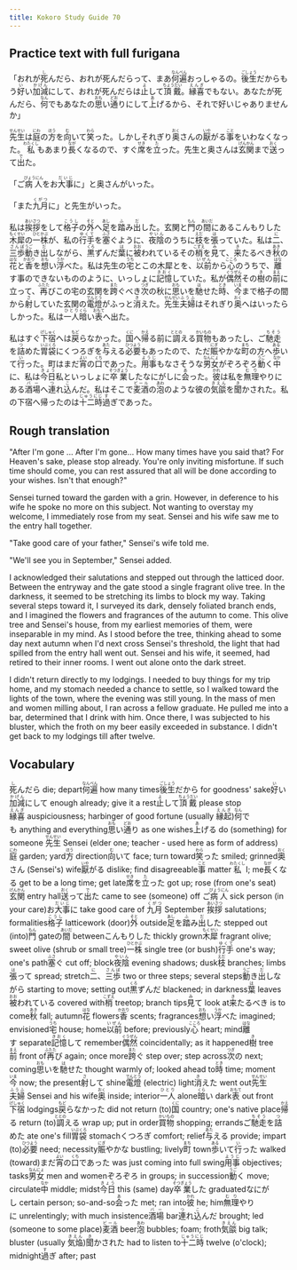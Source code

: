 ```yaml
---
title: Kokoro Study Guide 70
---
```


## Practice text with full furigana

<p>
「おれが<ruby><rb>死</rb><rt>し</rt></ruby>んだら、おれが死んだらって、まあ<ruby><rb>何遍</rb><rt>なんべん</rt></ruby>おっしゃるの。<ruby><rb>後生</rb><rt>ごしょう</rt></ruby>だからもう<ruby><rb>好</rb><rt>い</rt></ruby>い<ruby><rb>加減</rb><rt>かげん</rt></ruby>にして、おれが死んだらは<ruby><rb>止</rb><rt>よ</rt></ruby>して<ruby><rb>頂戴</rb><rt>ちょうだい</rt></ruby>。<ruby><rb>縁喜</rb><rt>えんぎ</rt></ruby>でもない。あなたが死んだら、<ruby><rb>何</rb><rt>なん</rt></ruby>でもあなたの<ruby><rb>思</rb><rt>おも</rt></ruby>い<ruby><rb>通</rb><rt>どお</rt></ruby>りにして<ruby><rb>上</rb><rt>あ</rt></ruby>げるから、それで好いじゃありませんか」
</p>

<p>
<ruby><rb>先生</rb><rt>せんせい</rt></ruby>は<ruby><rb>庭</rb><rt>にわ</rt></ruby>の<ruby><rb>方</rb><rt>ほう</rt></ruby>を<ruby><rb>向</rb><rt>む</rt></ruby>いて<ruby><rb>笑</rb><rt>わら</rt></ruby>った。しかしそれぎり<ruby><rb>奥</rb><rt>おく</rt></ruby>さんの<ruby><rb>厭</rb><rt>いや</rt></ruby>がる<ruby><rb>事</rb><rt>こと</rt></ruby>をいわなくなった。<ruby><rb>私</rb><rt>わたくし</rt></ruby>もあまり<ruby><rb>長</rb><rt>なが</rt></ruby>くなるので、すぐ<ruby><rb>席</rb><rt>せき</rt></ruby>を<ruby><rb>立</rb><rt>た</rt></ruby>った。先生と奥さんは<ruby><rb>玄関</rb><rt>げんかん</rt></ruby>まで<ruby><rb>送</rb><rt>おく</rt></ruby>って<ruby><rb>出</rb><rt>で</rt></ruby>た。
</p>

<p>
「ご<ruby><rb>病人</rb><rt>びょうにん</rt></ruby>をお<ruby><rb>大事</rb><rt>だいじ</rt></ruby>に」と奥さんがいった。
</p>

<p>
「また<ruby><rb>九月</rb><rt>くがつ</rt></ruby>に」と先生がいった。
</p>

<p>
私は<ruby><rb>挨拶</rb><rt>あいさつ</rt></ruby>をして<ruby><rb>格子</rb><rt>こうし</rt></ruby>の<ruby><rb>外</rb><rt>そと</rt></ruby>へ<ruby><rb>足</rb><rt>あし</rt></ruby>を<ruby><rb>踏</rb><rt>ふ</rt></ruby>み<ruby><rb>出</rb><rt>だ</rt></ruby>した。玄関と<ruby><rb>門</rb><rt>もん</rt></ruby>の<ruby><rb>間</rb><rt>あいだ</rt></ruby>にあるこんもりした<ruby><rb>木犀</rb><rt>もくせい</rt></ruby>の<ruby><rb>一株</rb><rt>ひとかぶ</rt></ruby>が、私の<ruby><rb>行手</rb><rt>ゆくて</rt></ruby>を<ruby><rb>塞</rb><rt>ふさ</rt></ruby>ぐように、<ruby><rb>夜陰</rb><rt>やいん</rt></ruby>のうちに<ruby><rb>枝</rb><rt>えだ</rt></ruby>を<ruby><rb>張</rb><rt>は</rt></ruby>っていた。私は<ruby><rb>二</rb><rt>に</rt></ruby>、<ruby><rb>三歩</rb><rt>さんぽ</rt></ruby><ruby><rb>動</rb><rt>うご</rt></ruby>き<ruby><rb>出</rb><rt>だ</rt></ruby>しながら、<ruby><rb>黒</rb><rt>くろ</rt></ruby>ずんだ<ruby><rb>葉</rb><rt>は</rt></ruby>に<ruby><rb>被</rb><rt>おお</rt></ruby>われているその<ruby><rb>梢</rb><rt>こずえ</rt></ruby>を<ruby><rb>見</rb><rt>み</rt></ruby>て、<ruby><rb>来</rb><rt>き</rt></ruby>たるべき<ruby><rb>秋</rb><rt>あき</rt></ruby>の<ruby><rb>花</rb><rt>はな</rt></ruby>と<ruby><rb>香</rb><rt>かおり</rt></ruby>を<ruby><rb>想</rb><rt>おも</rt></ruby>い<ruby><rb>浮</rb><rt>うか</rt></ruby>べた。私は先生の<ruby><rb>宅</rb><rt>うち</rt></ruby>とこの木犀とを、<ruby><rb>以前</rb><rt>いぜん</rt></ruby>から<ruby><rb>心</rb><rt>こころ</rt></ruby>のうちで、<ruby><rb>離</rb><rt>はな</rt></ruby>す事のできないもののように、いっしょに<ruby><rb>記憶</rb><rt>きおく</rt></ruby>していた。私が<ruby><rb>偶然</rb><rt>ぐうぜん</rt></ruby>その<ruby><rb>樹</rb><rt>き</rt></ruby>の<ruby><rb>前</rb><rt>まえ</rt></ruby>に立って、<ruby><rb>再</rb><rt>ふたた</rt></ruby>びこの宅の玄関を<ruby><rb>跨</rb><rt>また</rt></ruby>ぐべき<ruby><rb>次</rb><rt>つぎ</rt></ruby>の秋に<ruby><rb>思</rb><rt>おも</rt></ruby>いを<ruby><rb>馳</rb><rt>は</rt></ruby>せた<ruby><rb>時</rb><rt>とき</rt></ruby>、<ruby><rb>今</rb><rt>いま</rt></ruby>まで格子の間から<ruby><rb>射</rb><rt>さ</rt></ruby>していた玄関の<ruby><rb>電燈</rb><rt>でんとう</rt></ruby>がふっと<ruby><rb>消</rb><rt>き</rt></ruby>えた。<ruby><rb>先生</rb><rt>せんせい</rt></ruby><ruby><rb>夫婦</rb><rt>ふうふ</rt></ruby>はそれぎり<ruby><rb>奥</rb><rt>おく</rt></ruby>へはいったらしかった。私は<ruby><rb>一人</rb><rt>ひとり</rt></ruby><ruby><rb>暗</rb><rt>くら</rt></ruby>い<ruby><rb>表</rb><rt>おもて</rt></ruby>へ出た。
</p>

<p>
私はすぐ<ruby><rb>下宿</rb><rt>げしゅく</rt></ruby>へは<ruby><rb>戻</rb><rt>もど</rt></ruby>らなかった。<ruby><rb>国</rb><rt>くに</rt></ruby>へ<ruby><rb>帰</rb><rt>かえ</rt></ruby>る前に<ruby><rb>調</rb><rt>ととの</rt></ruby>える<ruby><rb>買物</rb><rt>かいもの</rt></ruby>もあったし、ご<ruby><rb>馳走</rb><rt>ちそう</rt></ruby>を<ruby><rb>詰</rb><rt>つ</rt></ruby>めた<ruby><rb>胃袋</rb><rt>いぶくろ</rt></ruby>にくつろぎを<ruby><rb>与</rb><rt>あた</rt></ruby>える<ruby><rb>必要</rb><rt>ひつよう</rt></ruby>もあったので、ただ<ruby><rb>賑</rb><rt>にぎ</rt></ruby>やかな<ruby><rb>町</rb><rt>まち</rt></ruby>の方へ<ruby><rb>歩</rb><rt>ある</rt></ruby>いて<ruby><rb>行</rb><rt>い</rt></ruby>った。町はまだ<ruby><rb>宵</rb><rt>よい</rt></ruby>の<ruby><rb>口</rb><rt>くち</rt></ruby>であった。<ruby><rb>用事</rb><rt>ようじ</rt></ruby>もなさそうな<ruby><rb>男女</rb><rt>なんにょ</rt></ruby>がぞろぞろ<ruby><rb>動</rb><rt>うご</rt></ruby>く<ruby><rb>中</rb><rt>なか</rt></ruby>に、私は<ruby><rb>今日</rb><rt>きょう</rt></ruby>私といっしょに<ruby><rb>卒業</rb><rt>そつぎょう</rt></ruby>したなにがしに<ruby><rb>会</rb><rt>あ</rt></ruby>った。<ruby><rb>彼</rb><rt>かれ</rt></ruby>は私を<ruby><rb>無理</rb><rt>むり</rt></ruby>やりにある<ruby><rb>酒場</rb><rt>バー</rt></ruby>へ<ruby><rb>連</rb><rt>つ</rt></ruby>れ<ruby><rb>込</rb><rt>こ</rt></ruby>んだ。私はそこで<ruby><rb>麦酒</rb><rt>ビール</rt></ruby>の<ruby><rb>泡</rb><rt>あわ</rt></ruby>のような彼の<ruby><rb>気燄</rb><rt>きえん</rt></ruby>を<ruby><rb>聞</rb><rt>き</rt></ruby>かされた。私の下宿へ帰ったのは<ruby><rb>十二時</rb><rt>じゅうにじ</rt></ruby><ruby><rb>過</rb><rt>す</rt></ruby>ぎであった。
</p>


## Rough translation

"After I'm gone ... After I'm gone... How many times have you said that? For Heaven's sake, please stop already. You're only inviting misfortune. If such time should come, you can rest assured that all will be done according to your wishes. Isn't that enough?"

Sensei turned toward the garden with a grin. However, in deference to his wife he spoke no more on this subject. Not wanting to overstay my welcome, I immediately rose from my seat. Sensei and his wife saw me to the entry hall together.

"Take good care of your father," Sensei's wife told me.

"We'll see you in September," Sensei added.

I acknowledged their salutations and stepped out through the latticed door. Between the entryway and the gate stood a single fragrant olive tree. In the darkness, it seemed to be stretching its limbs to block my way. Taking several steps toward it, I surveyed its dark, densely foliated branch ends, and I imagined the flowers and fragrances of the autumn to come. This olive tree and Sensei's house, from my earliest memories of them, were inseparable in my mind. As I stood before the tree, thinking ahead to some day next autumn when I'd next cross Sensei's threshold, the light that had spilled from the entry hall went out. Sensei and his wife, it seemed, had retired to their inner rooms. I went out alone onto the dark street.

I didn't return directly to my lodgings. I needed to buy things for my trip home, and my stomach needed a chance to settle, so I walked toward the lights of the town, where the evening was still young. In the mass of men and women milling about, I ran across a fellow graduate. He pulled me into a bar, determined that I drink with him. Once there, I was subjected to his bluster, which the froth on my beer easily exceeded in substance. I didn't get back to my lodgings till after twelve.


## Vocabulary

<p>
<span class="vocabstudy"><ruby><rb>死</rb><rt>し</rt></ruby>んだら&nbsp;die; depart</span><span class="vocabstudy"><ruby><rb>何遍</rb><rt>なんべん</rt></ruby>&nbsp;how many times</span><span class="vocabstudy"><ruby><rb>後生</rb><rt>ごしょう</rt></ruby>だから&nbsp;for goodness' sake</span><span class="vocabstudy"><ruby><rb>好</rb><rt>い</rt></ruby>い<ruby><rb>加減</rb><rt>かげん</rt></ruby>にして&nbsp;enough already; give it a rest</span><span class="vocabstudy"><ruby><rb>止</rb><rt>よ</rt></ruby>して<ruby><rb>頂戴</rb><rt>ちょうだい</rt></ruby>&nbsp;please stop</span><span class="vocabstudy"><ruby><rb>縁喜</rb><rt>えんぎ</rt></ruby>&nbsp;auspiciousness; harbinger of good fortune (usually <ruby><rb>縁起</rb><rt>えんぎ</rt></ruby>)</span><span class="vocabstudy"><ruby><rb>何</rb><rt>なん</rt></ruby>でも&nbsp;anything and everything</span><span class="vocabstudy"><ruby><rb>思</rb><rt>おも</rt></ruby>い<ruby><rb>通</rb><rt>どお</rt></ruby>り&nbsp;as one wishes</span><span class="vocabstudy"><ruby><rb>上</rb><rt>あ</rt></ruby>げる&nbsp;do (something) for someone</span>
<span class="vocabstudy"><ruby><rb>先生</rb><rt>せんせい</rt></ruby>&nbsp;Sensei (elder one; teacher - used here as form of address)</span><span class="vocabstudy"><ruby><rb>庭</rb><rt>にわ</rt></ruby>&nbsp;garden; yard</span><span class="vocabstudy"><ruby><rb>方</rb><rt>ほう</rt></ruby>&nbsp;direction</span><span class="vocabstudy"><ruby><rb>向</rb><rt>む</rt></ruby>いて&nbsp;face; turn toward</span><span class="vocabstudy"><ruby><rb>笑</rb><rt>わら</rt></ruby>った&nbsp;smiled; grinned</span><span class="vocabstudy"><ruby><rb>奥</rb><rt>おく</rt></ruby>さん&nbsp;(Sensei's) wife</span><span class="vocabstudy"><ruby><rb>厭</rb><rt>いや</rt></ruby>がる&nbsp;dislike; find disagreeable</span><span class="vocabstudy"><ruby><rb>事</rb><rt>こと</rt></ruby>&nbsp;matter</span><span class="vocabstudy"><ruby><rb>私</rb><rt>わたくし</rt></ruby>&nbsp;I; me</span><span class="vocabstudy"><ruby><rb>長</rb><rt>なが</rt></ruby>くなる&nbsp;get to be a long time; get late</span><span class="vocabstudy"><ruby><rb>席</rb><rt>せき</rt></ruby>を<ruby><rb>立</rb><rt>た</rt></ruby>った&nbsp;got up; rose (from one's seat)</span><span class="vocabstudy"><ruby><rb>玄関</rb><rt>げんかん</rt></ruby>&nbsp;entry hall</span><span class="vocabstudy"><ruby><rb>送</rb><rt>おく</rt></ruby>って<ruby><rb>出</rb><rt>で</rt></ruby>た&nbsp;came to see (someone) off</span>
<span class="vocabstudy">ご<ruby><rb>病人</rb><rt>びょうにん</rt></ruby>&nbsp;sick person (in your care)</span><span class="vocabstudy">お<ruby><rb>大事</rb><rt>だいじ</rt></ruby>に&nbsp;take good care of</span>
<span class="vocabstudy"><ruby><rb>九月</rb><rt>くがつ</rt></ruby>&nbsp;September</span>
<span class="vocabstudy"><ruby><rb>挨拶</rb><rt>あいさつ</rt></ruby>&nbsp;salutations; formalities</span><span class="vocabstudy"><ruby><rb>格子</rb><rt>こうし</rt></ruby>&nbsp;latticework (door)</span><span class="vocabstudy"><ruby><rb>外</rb><rt>そと</rt></ruby>&nbsp;outside</span><span class="vocabstudy"><ruby><rb>足</rb><rt>あし</rt></ruby>を<ruby><rb>踏</rb><rt>ふ</rt></ruby>み<ruby><rb>出</rb><rt>だ</rt></ruby>した&nbsp;stepped out (into)</span><span class="vocabstudy"><ruby><rb>門</rb><rt>もん</rt></ruby>&nbsp;gate</span><span class="vocabstudy">の<ruby><rb>間</rb><rt>あいだ</rt></ruby>&nbsp;between</span><span class="vocabstudy">こんもりした&nbsp;thickly grown</span><span class="vocabstudy"><ruby><rb>木犀</rb><rt>もくせい</rt></ruby>&nbsp;fragrant olive; sweet olive (shrub or small tree)</span><span class="vocabstudy"><ruby><rb>一株</rb><rt>ひとかぶ</rt></ruby>&nbsp;single tree (or bush)</span><span class="vocabstudy"><ruby><rb>行手</rb><rt>ゆくて</rt></ruby>&nbsp;one's way; one's path</span><span class="vocabstudy"><ruby><rb>塞</rb><rt>ふさ</rt></ruby>ぐ&nbsp;cut off; block</span><span class="vocabstudy"><ruby><rb>夜陰</rb><rt>やいん</rt></ruby>&nbsp;evening shadows; dusk</span><span class="vocabstudy"><ruby><rb>枝</rb><rt>えだ</rt></ruby>&nbsp;branches; limbs</span><span class="vocabstudy"><ruby><rb>張</rb><rt>は</rt></ruby>って&nbsp;spread; stretch</span><span class="vocabstudy"><ruby><rb>二</rb><rt>に</rt></ruby>、<ruby><rb>三歩</rb><rt>さんぽ</rt></ruby>&nbsp;two or three steps; several steps</span><span class="vocabstudy"><ruby><rb>動</rb><rt>うご</rt></ruby>き<ruby><rb>出</rb><rt>だ</rt></ruby>しながら&nbsp;starting to move; setting out</span><span class="vocabstudy"><ruby><rb>黒</rb><rt>くろ</rt></ruby>ずんだ&nbsp;blackened; in darkness</span><span class="vocabstudy"><ruby><rb>葉</rb><rt>は</rt></ruby>&nbsp;leaves</span><span class="vocabstudy"><ruby><rb>被</rb><rt>おお</rt></ruby>われている&nbsp;covered with</span><span class="vocabstudy"><ruby><rb>梢</rb><rt>こずえ</rt></ruby>&nbsp;treetop; branch tips</span><span class="vocabstudy"><ruby><rb>見</rb><rt>み</rt></ruby>て&nbsp;look at</span><span class="vocabstudy"><ruby><rb>来</rb><rt>き</rt></ruby>たるべき&nbsp;is to come</span><span class="vocabstudy"><ruby><rb>秋</rb><rt>あき</rt></ruby>&nbsp;fall; autumn</span><span class="vocabstudy"><ruby><rb>花</rb><rt>はな</rt></ruby>&nbsp;flowers</span><span class="vocabstudy"><ruby><rb>香</rb><rt>かおり</rt></ruby>&nbsp;scents; fragrances</span><span class="vocabstudy"><ruby><rb>想</rb><rt>おも</rt></ruby>い<ruby><rb>浮</rb><rt>うか</rt></ruby>べた&nbsp;imagined; envisioned</span><span class="vocabstudy"><ruby><rb>宅</rb><rt>うち</rt></ruby>&nbsp;house; home</span><span class="vocabstudy"><ruby><rb>以前</rb><rt>いぜん</rt></ruby>&nbsp;before; previously</span><span class="vocabstudy"><ruby><rb>心</rb><rt>こころ</rt></ruby>&nbsp;heart; mind</span><span class="vocabstudy"><ruby><rb>離</rb><rt>はな</rt></ruby>す&nbsp;separate</span><span class="vocabstudy"><ruby><rb>記憶</rb><rt>きおく</rt></ruby>して&nbsp;remember</span><span class="vocabstudy"><ruby><rb>偶然</rb><rt>ぐうぜん</rt></ruby>&nbsp;coincidentally; as it happened</span><span class="vocabstudy"><ruby><rb>樹</rb><rt>き</rt></ruby>&nbsp;tree</span><span class="vocabstudy"><ruby><rb>前</rb><rt>まえ</rt></ruby>&nbsp;front of</span><span class="vocabstudy"><ruby><rb>再</rb><rt>ふたた</rt></ruby>び&nbsp;again; once more</span><span class="vocabstudy"><ruby><rb>跨</rb><rt>また</rt></ruby>ぐ&nbsp;step over; step across</span><span class="vocabstudy"><ruby><rb>次</rb><rt>つぎ</rt></ruby>の&nbsp;next; coming</span><span class="vocabstudy"><ruby><rb>思</rb><rt>おも</rt></ruby>いを<ruby><rb>馳</rb><rt>は</rt></ruby>せた&nbsp;thought warmly of; looked ahead to</span><span class="vocabstudy"><ruby><rb>時</rb><rt>とき</rt></ruby>&nbsp;time; moment</span><span class="vocabstudy"><ruby><rb>今</rb><rt>いま</rt></ruby>&nbsp;now; the present</span><span class="vocabstudy"><ruby><rb>射</rb><rt>さ</rt></ruby>して&nbsp;shine</span><span class="vocabstudy"><ruby><rb>電燈</rb><rt>でんとう</rt></ruby>&nbsp;(electric) light</span><span class="vocabstudy"><ruby><rb>消</rb><rt>き</rt></ruby>えた&nbsp;went out</span><span class="vocabstudy"><ruby><rb>先生</rb><rt>せんせい</rt></ruby><ruby><rb>夫婦</rb><rt>ふうふ</rt></ruby>&nbsp;Sensei and his wife</span><span class="vocabstudy"><ruby><rb>奥</rb><rt>おく</rt></ruby>&nbsp;inside; interior</span><span class="vocabstudy"><ruby><rb>一人</rb><rt>ひとり</rt></ruby>&nbsp;alone</span><span class="vocabstudy"><ruby><rb>暗</rb><rt>くら</rt></ruby>い&nbsp;dark</span><span class="vocabstudy"><ruby><rb>表</rb><rt>おもて</rt></ruby>&nbsp;out front</span>
<span class="vocabstudy"><ruby><rb>下宿</rb><rt>げしゅく</rt></ruby>&nbsp;lodgings</span><span class="vocabstudy"><ruby><rb>戻</rb><rt>もど</rt></ruby>らなかった&nbsp;did not return (to)</span><span class="vocabstudy"><ruby><rb>国</rb><rt>くに</rt></ruby>&nbsp;country; one's native place</span><span class="vocabstudy"><ruby><rb>帰</rb><rt>かえ</rt></ruby>る&nbsp;return (to)</span><span class="vocabstudy"><ruby><rb>調</rb><rt>ととの</rt></ruby>える&nbsp;wrap up; put in order</span><span class="vocabstudy"><ruby><rb>買物</rb><rt>かいもの</rt></ruby>&nbsp;shopping; errands</span><span class="vocabstudy">ご<ruby><rb>馳走</rb><rt>ちそう</rt></ruby>を<ruby><rb>詰</rb><rt>つ</rt></ruby>めた&nbsp;ate one's fill</span><span class="vocabstudy"><ruby><rb>胃袋</rb><rt>いぶくろ</rt></ruby>&nbsp;stomach</span><span class="vocabstudy">くつろぎ&nbsp;comfort; relief</span><span class="vocabstudy"><ruby><rb>与</rb><rt>あた</rt></ruby>える&nbsp;provide; impart (to)</span><span class="vocabstudy"><ruby><rb>必要</rb><rt>ひつよう</rt></ruby>&nbsp;need; necessity</span><span class="vocabstudy"><ruby><rb>賑</rb><rt>にぎ</rt></ruby>やかな&nbsp;bustling; lively</span><span class="vocabstudy"><ruby><rb>町</rb><rt>まち</rt></ruby>&nbsp;town</span><span class="vocabstudy"><ruby><rb>歩</rb><rt>ある</rt></ruby>いて<ruby><rb>行</rb><rt>い</rt></ruby>った&nbsp;walked (toward)</span><span class="vocabstudy">まだ<ruby><rb>宵</rb><rt>よい</rt></ruby>の<ruby><rb>口</rb><rt>くち</rt></ruby>であった&nbsp;was just coming into full swing</span><span class="vocabstudy"><ruby><rb>用事</rb><rt>ようじ</rt></ruby>&nbsp;objectives; tasks</span><span class="vocabstudy"><ruby><rb>男女</rb><rt>なんにょ</rt></ruby>&nbsp;men and women</span><span class="vocabstudy">ぞろぞろ&nbsp;in groups; in succession</span><span class="vocabstudy"><ruby><rb>動</rb><rt>うご</rt></ruby>く&nbsp;move; circulate</span><span class="vocabstudy"><ruby><rb>中</rb><rt>なか</rt></ruby>&nbsp;middle; midst</span><span class="vocabstudy"><ruby><rb>今日</rb><rt>きょう</rt></ruby>&nbsp;this (same) day</span><span class="vocabstudy"><ruby><rb>卒業</rb><rt>そつぎょう</rt></ruby>した&nbsp;graduated</span><span class="vocabstudy">なにがし&nbsp;certain person; so-and-so</span><span class="vocabstudy"><ruby><rb>会</rb><rt>あ</rt></ruby>った&nbsp;met; ran into</span><span class="vocabstudy"><ruby><rb>彼</rb><rt>かれ</rt></ruby>&nbsp;he; him</span><span class="vocabstudy"><ruby><rb>無理</rb><rt>むり</rt></ruby>やりに&nbsp;unrelentingly; with much insistence</span><span class="vocabstudy"><ruby><rb>酒場</rb><rt>バー</rt></ruby>&nbsp;bar</span><span class="vocabstudy"><ruby><rb>連</rb><rt>つ</rt></ruby>れ<ruby><rb>込</rb><rt>こ</rt></ruby>んだ&nbsp;brought; led (someone to some place)</span><span class="vocabstudy"><ruby><rb>麦酒</rb><rt>ビール</rt></ruby>&nbsp;beer</span><span class="vocabstudy"><ruby><rb>泡</rb><rt>あわ</rt></ruby>&nbsp;bubbles; foam; froth</span><span class="vocabstudy"><ruby><rb>気燄</rb><rt>きえん</rt></ruby>&nbsp;big talk; bluster (usually <ruby><rb>気焔</rb><rt>きえん</rt></ruby>)</span><span class="vocabstudy"><ruby><rb>聞</rb><rt>き</rt></ruby>かされた&nbsp;had to listen to</span><span class="vocabstudy"><ruby><rb>十二時</rb><rt>じゅうにじ</rt></ruby>&nbsp;twelve (o'clock); midnight</span><span class="vocabstudy"><ruby><rb>過</rb><rt>す</rt></ruby>ぎ&nbsp;after; past</span>
</p>
